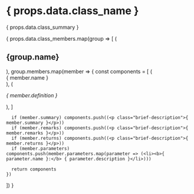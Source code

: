 # { props.data.class_name }

{ props.data.class_summary }

{
  props.data.class_members.map(group => [
    (<h2>{group.name}</h2>),
    group.members.map(member => {
      const components = [
        (<div class="member-title">{ member.name }</div>),
        (<p class="member-definition"><i>{ member.definition }</i></p>),
      ]

      if (member.summary) components.push((<p class="brief-description">{ member.summary }</p>))
      if (member.remarks) components.push((<p class="brief-description">{ member.remarks }</p>))
      if (member.returns) components.push((<p class="brief-description">{ member.returns }</p>))
      if (member.parameters) components.push(member.parameters.map(parameter => (<li><b>{ parameter.name }:</b> { parameter.description }</li>)))

      return components
    })
  ])
}
